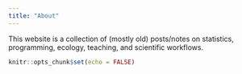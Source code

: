 ```yaml
---
title: "About"
---
```


This website is a collection of (mostly old) posts/notes on 
statistics, programming, ecology, teaching, and scientific workflows.

```r
knitr::opts_chunk$set(echo = FALSE)
```
